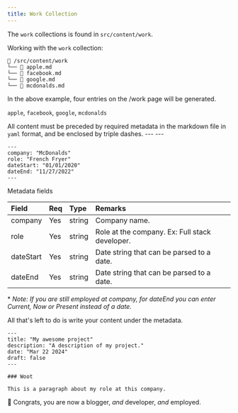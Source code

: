 ```yaml
---
title: Work Collection
---
```


The `work` collections is found in `src/content/work`.

Working with the `work` collection:

```
📁 /src/content/work
└── 📄 apple.md
└── 📄 facebook.md
└── 📄 google.md
└── 📄 mcdonalds.md
```

In the above example, four entries on the /work page will be generated.

`apple`, `facebook`, `google`, `mcdonalds`

All content must be preceded by required metadata in the markdown file in `yaml` format, and be enclosed by triple dashes. --- ---

```mdx
---
company: "McDonalds"
role: "French Fryer"
dateStart: "01/01/2020"
dateEnd: "11/27/2022"
---
```

Metadata fields

| Field       | Req | Type    | Remarks                                          |
| :---------- | :-- | :------ | :----------------------------------------------- |
| company     | Yes | string  | Company name.                                    |
| role        | Yes | string  | Role at the company. Ex: Full stack developer.   |
| dateStart   | Yes | string  | Date string that can be parsed to a date.        |
| dateEnd     | Yes | string  | Date string that can be parsed to a date.        |

\* _Note: If you are still employed at company, for dateEnd you can enter Current, 
Now or Present instead of a date._

All that's left to do is write your content under the metadata.

```mdx
---
title: "My awesome project"
description: "A description of my project."
date: "Mar 22 2024"
draft: false
---

### Woot

This is a paragraph about my role at this company.
```

🎉 Congrats, you are now a blogger, _and_ developer, _and_ employed.